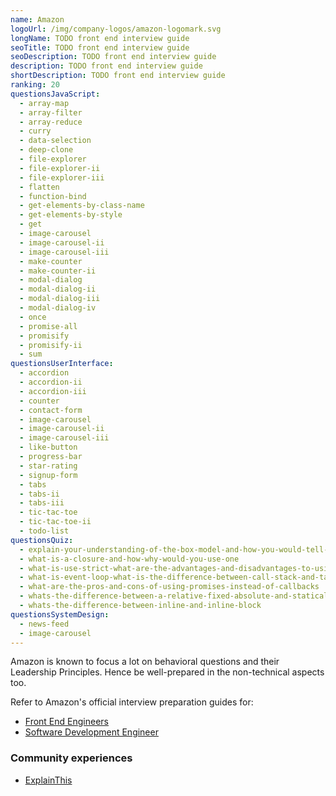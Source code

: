 ```yaml
---
name: Amazon
logoUrl: /img/company-logos/amazon-logomark.svg
longName: TODO front end interview guide
seoTitle: TODO front end interview guide
seoDescription: TODO front end interview guide
description: TODO front end interview guide
shortDescription: TODO front end interview guide
ranking: 20
questionsJavaScript:
  - array-map
  - array-filter
  - array-reduce
  - curry
  - data-selection
  - deep-clone
  - file-explorer
  - file-explorer-ii
  - file-explorer-iii
  - flatten
  - function-bind
  - get-elements-by-class-name
  - get-elements-by-style
  - get
  - image-carousel
  - image-carousel-ii
  - image-carousel-iii
  - make-counter
  - make-counter-ii
  - modal-dialog
  - modal-dialog-ii
  - modal-dialog-iii
  - modal-dialog-iv
  - once
  - promise-all
  - promisify
  - promisify-ii
  - sum
questionsUserInterface:
  - accordion
  - accordion-ii
  - accordion-iii
  - counter
  - contact-form
  - image-carousel
  - image-carousel-ii
  - image-carousel-iii
  - like-button
  - progress-bar
  - star-rating
  - signup-form
  - tabs
  - tabs-ii
  - tabs-iii
  - tic-tac-toe
  - tic-tac-toe-ii
  - todo-list
questionsQuiz:
  - explain-your-understanding-of-the-box-model-and-how-you-would-tell-the-browser-in-css-to-render-your-layout-in-different-box-models
  - what-is-a-closure-and-how-why-would-you-use-one
  - what-is-use-strict-what-are-the-advantages-and-disadvantages-to-using-it
  - what-is-event-loop-what-is-the-difference-between-call-stack-and-task-queue
  - what-are-the-pros-and-cons-of-using-promises-instead-of-callbacks
  - whats-the-difference-between-a-relative-fixed-absolute-and-statically-positioned-element
  - whats-the-difference-between-inline-and-inline-block
questionsSystemDesign:
  - news-feed
  - image-carousel
---
```


Amazon is known to focus a lot on behavioral questions and their Leadership Principles. Hence be well-prepared in the non-technical aspects too.

Refer to Amazon's official interview preparation guides for:

- [Front End Engineers](/static/guides/amazon-front-end-guide.pdf)
- [Software Development Engineer](https://amazonsdeinterviewprep.splashthat.com/)

### Community experiences

- [ExplainThis](https://www.explainthis.io/en/career/my-amazon-frontend-interview)
